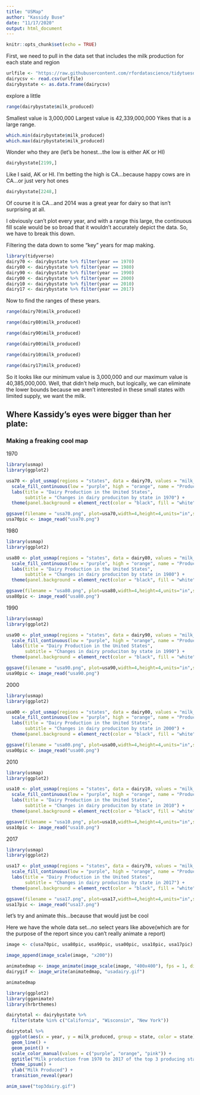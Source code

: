 ```yaml
---
title: "USMap"
author: "Kassidy Buse"
date: "11/17/2020"
output: html_document
---
```


```r
knitr::opts_chunk$set(echo = TRUE)
```

First, we need to pull in the data set that includes the milk production for each state and region
```r
urlfile <- "https://raw.githubusercontent.com/rfordatascience/tidytuesday/master/data/2019/2019-01-29/state_milk_production.csv"
dairycsv <- read.csv(urlfile)
dairybystate <- as.data.frame(dairycsv)
```

explore a little
```r
range(dairybystate$milk_produced)
```

Smallest value is     3,000,000
Largest value is 42,339,000,000
Yikes that is a large range. 
```r
which.min(dairybystate$milk_produced)
which.max(dairybystate$milk_produced)
```

Wonder who they are (let's be honest...the low is either AK or HI)
```r
dairybystate[2199,]
```
Like I said, AK or HI. I'm betting the high is CA...because happy cows are in CA...or just very hot ones
```r
dairybystate[2248,]
```

Of course it is CA...and 2014 was a great year for dairy so that isn't surprising at all.

I obviously can't plot every year, and with a range this large, the continuous fill scale would be so broad that it wouldn't accurately depict the data. So, we have to break this down. 

Filtering the data down to some "key" years for map making. 
```r
library(tidyverse)
dairy70 <- dairybystate %>% filter(year == 1970)
dairy80 <- dairybystate %>% filter(year == 1980)
dairy90 <- dairybystate %>% filter(year == 1990)
dairy00 <- dairybystate %>% filter(year == 2000)
dairy10 <- dairybystate %>% filter(year == 2010)
dairy17 <- dairybystate %>% filter(year == 2017)
```

Now to find the ranges of these years. 
```r
range(dairy70$milk_produced)
```
```r
range(dairy80$milk_produced)
```

```r
range(dairy90$milk_produced)
```

```r
range(dairy00$milk_produced)
```

```r
range(dairy10$milk_produced)
```

```r
range(dairy17$milk_produced)
```

So it looks like our minimum value is 3,000,000 and our maximum value is 40,385,000,000. 
Well, that didn't help much, but logically, we can eliminate the lower bounds because we aren't interested in these small states with limited supply, we want the milk. 

## Where Kassidy's eyes were bigger than her plate: 

### Making a freaking cool map

1970
```r
library(usmap)
library(ggplot2)

usa70 <- plot_usmap(regions = "states", data = dairy70, values = "milk_produced", color = "black") + 
  scale_fill_continuous(low = "purple", high = "orange", name = "Production, lb", label = scales::comma, breaks = c(10000000000, 20000000000, 30000000000, 40000000000), limits = c(2500000000, 45000000000)) +
  labs(title = "Dairy Production in the United States",
       subtitle = "Changes in dairy produciton by state in 1970") + 
  theme(panel.background = element_rect(color = "black", fill = "white"), legend.position = "right")

ggsave(filename = "usa70.png", plot=usa70,width=4,height=4,units="in",scale=1)
usa70pic <- image_read("usa70.png")
```

1980
```r
library(usmap)
library(ggplot2)

usa80 <- plot_usmap(regions = "states", data = dairy80, values = "milk_produced", color = "black") + 
  scale_fill_continuous(low = "purple", high = "orange", name = "Production, lb", label = scales::comma, breaks = c(10000000000, 20000000000, 30000000000, 40000000000), limits = c(2500000000, 45000000000)) +
  labs(title = "Dairy Production in the United States",
       subtitle = "Changes in dairy produciton by state in 1980") + 
  theme(panel.background = element_rect(color = "black", fill = "white"), legend.position = "right")

ggsave(filename = "usa80.png", plot=usa80,width=4,height=4,units="in",scale=1)
usa80pic <- image_read("usa80.png")
```

1990
```r
library(usmap)
library(ggplot2)

usa90 <- plot_usmap(regions = "states", data = dairy90, values = "milk_produced", color = "black") + 
  scale_fill_continuous(low = "purple", high = "orange", name = "Production, lb", label = scales::comma, breaks = c(10000000000, 20000000000, 30000000000, 40000000000), limits = c(2500000000, 45000000000)) +
  labs(title = "Dairy Production in the United States",
       subtitle = "Changes in dairy produciton by state in 1990") + 
  theme(panel.background = element_rect(color = "black", fill = "white"), legend.position = "right")

ggsave(filename = "usa90.png", plot=usa90,width=4,height=4,units="in",scale=1)
usa90pic <- image_read("usa90.png")
```

2000
```r
library(usmap)
library(ggplot2)

usa00 <- plot_usmap(regions = "states", data = dairy00, values = "milk_produced", color = "black") + 
  scale_fill_continuous(low = "purple", high = "orange", name = "Production, lb", label = scales::comma, breaks = c(10000000000, 20000000000, 30000000000, 40000000000), limits = c(2500000000, 45000000000)) +
  labs(title = "Dairy Production in the United States",
       subtitle = "Changes in dairy produciton by state in 2000") + 
  theme(panel.background = element_rect(color = "black", fill = "white"), legend.position = "right")

ggsave(filename = "usa00.png", plot=usa00,width=4,height=4,units="in",scale=1)
usa00pic <- image_read("usa00.png")
```

2010
```r
library(usmap)
library(ggplot2)

usa10 <- plot_usmap(regions = "states", data = dairy10, values = "milk_produced", color = "black") + 
  scale_fill_continuous(low = "purple", high = "orange", name = "Production, lb", label = scales::comma, breaks = c(10000000000, 20000000000, 30000000000, 40000000000), limits = c(2500000000, 45000000000)) +
  labs(title = "Dairy Production in the United States",
       subtitle = "Changes in dairy produciton by state in 2010") + 
  theme(panel.background = element_rect(color = "black", fill = "white"), legend.position = "right")

ggsave(filename = "usa10.png", plot=usa10,width=4,height=4,units="in",scale=1)
usa10pic <- image_read("usa10.png")
```

2017
```r
library(usmap)
library(ggplot2)

usa17 <- plot_usmap(regions = "states", data = dairy70, values = "milk_produced", color = "black") + 
  scale_fill_continuous(low = "purple", high = "orange", name = "Production, lb", label = scales::comma, breaks = c(10000000000, 20000000000, 30000000000, 40000000000), limits = c(2500000000, 40000000000)) +
  labs(title = "Dairy Production in the United States",
       subtitle = "Changes in dairy produciton by state in 2017") + 
  theme(panel.background = element_rect(color = "black", fill = "white"), legend.position = "right")

ggsave(filename = "usa17.png", plot=usa17,width=4,height=4,units="in",scale=1)
usa17pic <- image_read("usa17.png")
```

let's try and animate this...because that would just be cool

Here we have the whole data set...no select years like above(which are for the purpose of the report since you can't really animate a report)

```r
image <- c(usa70pic, usa80pic, usa90pic, usa00pic, usa10pic, usa17pic)

image_append(image_scale(image, "x200"))
```
```r

animatedmap <- image_animate(image_scale(image, "400x400"), fps = 1, dispose = "previous")
dairygif <- image_write(animatedmap, "usadairy.gif")

animatedmap
```

```r
library(ggplot2)
library(gganimate)
library(hrbrthemes)

dairytotal <- dairybystate %>% 
  filter(state %in% c("California", "Wisconsin", "New York"))

dairytotal %>% 
  ggplot(aes(x = year, y = milk_produced, group = state, color = state)) +
  geom_line() +
  geom_point() +
  scale_color_manual(values = c("purple", "orange", "pink")) +
  ggtitle("Milk production from 1970 to 2017 of the top 3 producing states") +
  theme_ipsum() +
  ylab("Milk Produced") +
  transition_reveal(year)

anim_save("top3dairy.gif")
```

